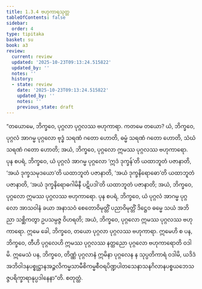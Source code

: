 ```yaml
---
title: 1.3.4 ဗဟုကာရသုတ္တ
tableOfContents: false
sidebar:
  order: 4
type: tipitaka
basket: su
book: a3
review:
  current: review
  updated: '2025-10-23T09:13:24.515822'
  updated_by: ''
  notes: ''
  history:
  - state: review
    date: '2025-10-23T09:13:24.515822'
    updated_by: ''
    notes: ''
    previous_state: draft
---
```



<ReviewStatus review={frontmatter.review} showDetails={true} />

<HypothesisAnnotation frontmatter={frontmatter} />

<DynamicBreadcrumb />

<Division number="24" book="a3" e="ch" v="15" p="121">

<Paragraph number="119" book="a3">
“တယောမေ, ဘိက္ခဝေ, ပုဂ္ဂလာ ပုဂ္ဂလဿ ဗဟုကာရာ. ကတမေ တယော? ယံ, ဘိက္ခဝေ, ပုဂ္ဂလံ အာဂမ္မ ပုဂ္ဂလော ဗုဒ္ဓံ သရဏံ ဂတော ဟောတိ, ဓမ္မံ သရဏံ ဂတော ဟောတိ, သံဃံ သရဏံ ဂတော ဟောတိ; အယံ, ဘိက္ခဝေ, ပုဂ္ဂလော ဣမဿ ပုဂ္ဂလဿ ဗဟုကာရော.
</Paragraph>

<Paragraph number="120" book="a3">
ပုန စပရံ, ဘိက္ခဝေ, ယံ ပုဂ္ဂလံ အာဂမ္မ ပုဂ္ဂလော ‘ဣဒံ ဒုက္ခန်’တိ ယထာဘူတံ ပဇာနာတိ, ‘အယံ ဒုက္ခသမုဒယော’တိ ယထာဘူတံ ပဇာနာတိ, ‘အယံ ဒုက္ခနိရောဓော’တိ ယထာဘူတံ ပဇာနာတိ, ‘အယံ ဒုက္ခနိရောဓဂါမိနီ ပဋိပဒါ’တိ ယထာဘူတံ ပဇာနာတိ; အယံ, ဘိက္ခဝေ, ပုဂ္ဂလော ဣမဿ ပုဂ္ဂလဿ ဗဟုကာရော.
</Paragraph>

<Paragraph number="121" book="a3">
ပုန စပရံ, ဘိက္ခဝေ, ယံ ပုဂ္ဂလံ အာဂမ္မ ပုဂ္ဂလော အာသဝါနံ ခယာ အနာသဝံ စေတောဝိမုတ္တိံ ပညာဝိမုတ္တိံ ဒိဋ္ဌေဝ ဓမ္မေ သယံ အဘိညာ သစ္ဆိကတွာ ဥပသမ္ပဇ္ဇ ဝိဟရတိ; အယံ, ဘိက္ခဝေ, ပုဂ္ဂလော ဣမဿ ပုဂ္ဂလဿ ဗဟုကာရော. ဣမေ ခေါ, ဘိက္ခဝေ, တယော ပုဂ္ဂလာ ပုဂ္ဂလဿ ဗဟုကာရာ.
</Paragraph>

<Paragraph number="122" book="a3">
ဣမေဟိ စ ပန, ဘိက္ခဝေ, တီဟိ ပုဂ္ဂလေဟိ ဣမဿ ပုဂ္ဂလဿ နတ္ထညော ပုဂ္ဂလော ဗဟုကာရောတိ ဝဒါမိ. ဣမေသံ ပန, ဘိက္ခဝေ, တိဏ္ဏံ ပုဂ္ဂလာနံ ဣမိနာ ပုဂ္ဂလေန န သုပ္ပတိကာရံ ဝဒါမိ, ယဒိဒံ အဘိဝါဒနပစ္စုဋ္ဌာနအဉ္ဇလိကမ္မသာမီစိကမ္မစီဝရပိဏ္ဍပါတသေနာသနဂိလာနပစ္စယဘေသဇ္ဇပရိက္ခာရာနုပ္ပဒါနေနာ”တိ.

</Paragraph>
</Division>

<Paragraph number="123" type="center" book="a3">
စတုတ္ထံ.
</Paragraph>